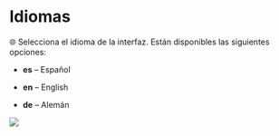 # Idiomas {#idiomas}

🌐 Selecciona el idioma de la interfaz. Están disponibles las siguientes opciones:

* **es** – Español

* **en** – English

* **de** – Alemán

![](assets/Language.png)
